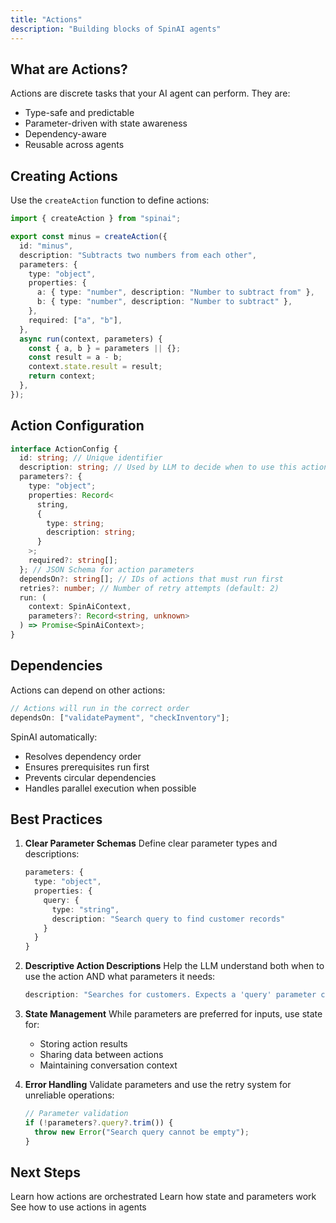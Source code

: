 ```yaml
---
title: "Actions"
description: "Building blocks of SpinAI agents"
---
```


## What are Actions?

Actions are discrete tasks that your AI agent can perform. They are:

- Type-safe and predictable
- Parameter-driven with state awareness
- Dependency-aware
- Reusable across agents

## Creating Actions

Use the `createAction` function to define actions:

```typescript
import { createAction } from "spinai";

export const minus = createAction({
  id: "minus",
  description: "Subtracts two numbers from each other",
  parameters: {
    type: "object",
    properties: {
      a: { type: "number", description: "Number to subtract from" },
      b: { type: "number", description: "Number to subtract" },
    },
    required: ["a", "b"],
  },
  async run(context, parameters) {
    const { a, b } = parameters || {};
    const result = a - b;
    context.state.result = result;
    return context;
  },
});
```

## Action Configuration

```typescript
interface ActionConfig {
  id: string; // Unique identifier
  description: string; // Used by LLM to decide when to use this action
  parameters?: {
    type: "object";
    properties: Record<
      string,
      {
        type: string;
        description: string;
      }
    >;
    required?: string[];
  }; // JSON Schema for action parameters
  dependsOn?: string[]; // IDs of actions that must run first
  retries?: number; // Number of retry attempts (default: 2)
  run: (
    context: SpinAiContext,
    parameters?: Record<string, unknown>
  ) => Promise<SpinAiContext>;
}
```

## Dependencies

Actions can depend on other actions:

```typescript
// Actions will run in the correct order
dependsOn: ["validatePayment", "checkInventory"];
```

SpinAI automatically:

- Resolves dependency order
- Ensures prerequisites run first
- Prevents circular dependencies
- Handles parallel execution when possible

## Best Practices

1. **Clear Parameter Schemas**
   Define clear parameter types and descriptions:

   ```typescript
   parameters: {
     type: "object",
     properties: {
       query: {
         type: "string",
         description: "Search query to find customer records"
       }
     }
   }
   ```

2. **Descriptive Action Descriptions**
   Help the LLM understand both when to use the action AND what parameters it needs:

   ```typescript
   description: "Searches for customers. Expects a 'query' parameter containing search terms like name or email.";
   ```

3. **State Management**
   While parameters are preferred for inputs, use state for:

   - Storing action results
   - Sharing data between actions
   - Maintaining conversation context

4. **Error Handling**
   Validate parameters and use the retry system for unreliable operations:

   ```typescript
   // Parameter validation
   if (!parameters?.query?.trim()) {
     throw new Error("Search query cannot be empty");
   }
   ```

## Next Steps

<CardGroup>
  <Card title="Task Loop" icon="arrows-spin" href="/core-concepts/task-loop">
    Learn how actions are orchestrated
  </Card>
  <Card
    title="State & Parameters"
    icon="arrows-spin"
    href="/core-concepts/state-and-parameters"
  >
    Learn how state and parameters work
  </Card>
  <Card title="Agents" icon="robot" href="/core-concepts/agents">
    See how to use actions in agents
  </Card>
</CardGroup>

